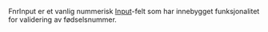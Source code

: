 FnrInput er et vanlig nummerisk [Input](/components/input)-felt som har innebygget funksjonalitet for validering av fødselsnummer.

